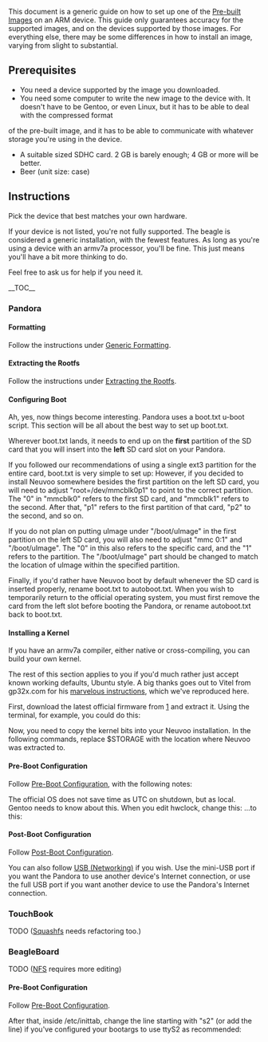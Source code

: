 This document is a generic guide on how to set up one of the [[Pre-built Images]] on an ARM device. This guide only guarantees accuracy for the supported 
images, and on the devices supported by those images. For everything else, there may be some differences in how to install an image, varying from slight to substantial.

== Prerequisites ==
* You need a device supported by the image you downloaded.
* You need some computer to write the new image to the device with. It doesn't have to be Gentoo, or even Linux, but it has to be able to deal with the compressed format 
of the pre-built image, and it has to be able to communicate with whatever storage you're using in the device.
* A suitable sized SDHC card. 2 GB is barely enough; 4 GB or more will be better.
* Beer (unit size: case)

== Instructions ==
Pick the device that best matches your own hardware.

If your device is not listed, you're not fully supported. The beagle is considered a generic installation, with the fewest features. As long as you're using a device 
with an armv7a processor, you'll be fine. This just means you'll have a bit more thinking to do.

Feel free to ask us for help if you need it.

__TOC__

=== Pandora ===

==== Formatting ====
Follow the instructions under [[Generic Formatting]].
==== Extracting the Rootfs ====
Follow the instructions under [[Extracting the Rootfs]].
==== Configuring Boot ====
Ah, yes, now things become interesting. Pandora uses a boot.txt u-boot script. This section will be all about the best way to set up boot.txt.

Wherever boot.txt lands, it needs to end up on the '''first''' partition of the SD card that you will insert into the '''left''' SD card slot on your Pandora.

If you followed our recommendations of using a single ext3 partition for the entire card, boot.txt is very simple to set up:
{{File|/boot.txt|<pre>
setenv bootargs root=/dev/mmcblk0p1 rw rootdelay=2 vram=6272K omapfb.vram=0:3000K quiet
ext2load mmc 0:1 0x80300000 /boot/uImage
bootm 0x80300000
</pre>}}
However, if you decided to install Neuvoo somewhere besides the first partition on the left SD card, you will need to adjust "root=/dev/mmcblk0p1" to point to the 
correct partition. The "0" in "mmcblk0" refers to the first SD card, and "mmcblk1" refers to the second. After that, "p1" refers to the first partition of that card, 
"p2" to the second, and so on.

If you do not plan on putting uImage under "/boot/uImage" in the first partition on the left SD card, you will also need to adjust "mmc 0:1" and "/boot/uImage". The "0" 
in this also refers to the specific card, and the "1" refers to the partition. The "/boot/uImage" part should be changed to match the location of uImage within the 
specified partition.

Finally, if you'd rather have Neuvoo boot by default whenever the SD card is inserted properly, rename boot.txt to autoboot.txt. When you wish to temporarily return to 
the official operating system, you must first remove the card from the left slot before booting the Pandora, or rename autoboot.txt back to boot.txt.

==== Installing a Kernel ====
If you have an armv7a compiler, either native or cross-compiling, you can build your own kernel. {{Note|Kernel building instructions are WIP.}}

The rest of this section applies to you if you'd much rather just accept known working defaults, Ubuntu style. A big thanks goes out to Vitel from gp32x.com for his 
[http://vminko.org/pandora/base marvelous instructions], which we've reproduced here.

First, download the latest official firmware from [http://openpandora.org/firmware/pandora-rootfs.tar.bz2] and extract it. Using the terminal, for example, you could do 
this:
{{Command|<nowiki>wget http://openpandora.org/firmware/pandora-rootfs.tar.bz2</nowiki>}}
{{Command|<nowiki>mkdir pandora-rootfs</nowiki>}}
{{Command|<nowiki>tar -xvf pandora-rootfs.tar.bz2 -C pandora-rootfs</nowiki>}}

Now, you need to copy the kernel bits into your Neuvoo installation. In the following commands, replace $STORAGE with the location where Neuvoo was extracted to.
{{Command|<nowiki>cp -r pandora-rootfs/boot/uImage* $STORAGE/boot</nowiki>}}
{{Note|pandora-rootfs/boot/uImage is a symlink last we checked. Make sure $STORAGE/boot/uImage is a symlink when you're done copying.}}
{{Command|<nowiki>cp -r pandora-rootfs/lib/modules $STORAGE/lib</nowiki>}}
{{Command|<nowiki>cp -r pandora-rootfs/lib/firmware $STORAGE/lib</nowiki>}}

==== Pre-Boot Configuration ====
Follow [[Pre-Boot Configuration]], with the following notes:

The official OS does not save time as UTC on shutdown, but as local. Gentoo needs to know about this. When you edit hwclock, change this:
{{File|$STORAGE/etc/conf.d/hwclock|<pre>
clock="UTC"
</pre>
}}
...to this:
{{File|$STORAGE/etc/conf.d/hwclock|<pre>
clock="local"
</pre>
}}

==== Post-Boot Configuration ====
Follow [[Post-Boot Configuration]].

You can also follow [[USB (Networking)]] if you wish. Use the mini-USB port if you want the Pandora to use another device's Internet connection, or use the full USB port 
if you want another device to use the Pandora's Internet connection.

=== TouchBook ===
TODO
([[Squashfs]] needs refactoring too.)

=== BeagleBoard ===
TODO ([[NFS]] requires more editing)

==== Pre-Boot Configuration ====
Follow [[Pre-Boot Configuration]].

After that, inside /etc/inittab, change the line starting with "s2" (or add the line) if you've configured your bootargs to use ttyS2 as recommended:
{{File|/etc/inittab/<pre>
s2:2345:respawn:/sbin/agetty 115200 ttyS2 vt102
</pre>}}
